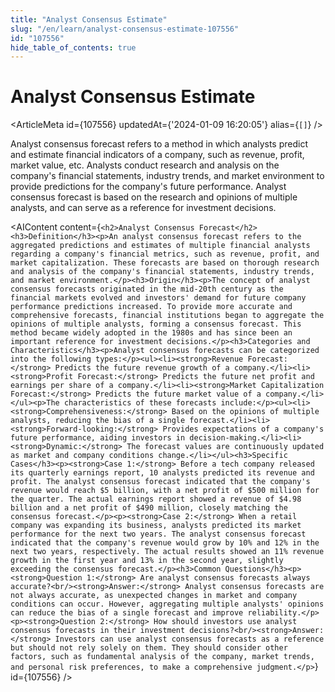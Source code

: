 ```yaml
---
title: "Analyst Consensus Estimate"
slug: "/en/learn/analyst-consensus-estimate-107556"
id: "107556"
hide_table_of_contents: true
---
```



# Analyst Consensus Estimate

<ArticleMeta id={107556} updatedAt={'2024-01-09 16:20:05'} alias={`[]`} />
<div className='border-solid border-b border-t-0 my-4 border-[var(--ifm-color-gray-300)]' />

Analyst consensus forecast refers to a method in which analysts predict and estimate financial indicators of a company, such as revenue, profit, market value, etc. Analysts conduct research and analysis on the company's financial statements, industry trends, and market environment to provide predictions for the company's future performance. Analyst consensus forecast is based on the research and opinions of multiple analysts, and can serve as a reference for investment decisions.

<AIContent content={`<h2>Analyst Consensus Forecast</h2><h3>Definition</h3><p>An analyst consensus forecast refers to the aggregated predictions and estimates of multiple financial analysts regarding a company's financial metrics, such as revenue, profit, and market capitalization. These forecasts are based on thorough research and analysis of the company's financial statements, industry trends, and market environment.</p><h3>Origin</h3><p>The concept of analyst consensus forecasts originated in the mid-20th century as the financial markets evolved and investors' demand for future company performance predictions increased. To provide more accurate and comprehensive forecasts, financial institutions began to aggregate the opinions of multiple analysts, forming a consensus forecast. This method became widely adopted in the 1980s and has since been an important reference for investment decisions.</p><h3>Categories and Characteristics</h3><p>Analyst consensus forecasts can be categorized into the following types:</p><ul><li><strong>Revenue Forecast:</strong> Predicts the future revenue growth of a company.</li><li><strong>Profit Forecast:</strong> Predicts the future net profit and earnings per share of a company.</li><li><strong>Market Capitalization Forecast:</strong> Predicts the future market value of a company.</li></ul><p>The characteristics of these forecasts include:</p><ul><li><strong>Comprehensiveness:</strong> Based on the opinions of multiple analysts, reducing the bias of a single forecast.</li><li><strong>Forward-looking:</strong> Provides expectations of a company's future performance, aiding investors in decision-making.</li><li><strong>Dynamic:</strong> The forecast values are continuously updated as market and company conditions change.</li></ul><h3>Specific Cases</h3><p><strong>Case 1:</strong> Before a tech company released its quarterly earnings report, 10 analysts predicted its revenue and profit. The analyst consensus forecast indicated that the company's revenue would reach $5 billion, with a net profit of $500 million for the quarter. The actual earnings report showed a revenue of $4.98 billion and a net profit of $490 million, closely matching the consensus forecast.</p><p><strong>Case 2:</strong> When a retail company was expanding its business, analysts predicted its market performance for the next two years. The analyst consensus forecast indicated that the company's revenue would grow by 10% and 12% in the next two years, respectively. The actual results showed an 11% revenue growth in the first year and 13% in the second year, slightly exceeding the consensus forecast.</p><h3>Common Questions</h3><p><strong>Question 1:</strong> Are analyst consensus forecasts always accurate?<br/><strong>Answer:</strong> Analyst consensus forecasts are not always accurate, as unexpected changes in market and company conditions can occur. However, aggregating multiple analysts' opinions can reduce the bias of a single forecast and improve reliability.</p><p><strong>Question 2:</strong> How should investors use analyst consensus forecasts in their investment decisions?<br/><strong>Answer:</strong> Investors can use analyst consensus forecasts as a reference but should not rely solely on them. They should consider other factors, such as fundamental analysis of the company, market trends, and personal risk preferences, to make a comprehensive judgment.</p>`} id={107556} />
